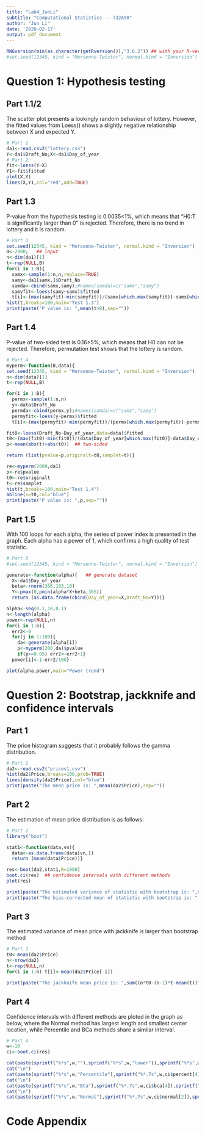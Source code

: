 ---
title: "Lab4_JunLi"
subtitle: "Computational Statistics -- 732A90"
author: "Jun Li"
date: '2020-02-17'
output: pdf_document
---

```{r,eval=TRUE,echo=FALSE,warning=FALSE,message=FALSE}
RNGversion(min(as.character(getRversion()),"3.6.2")) ## with your R-version
#set.seed(12345, kind = "Mersenne-Twister", normal.kind = "Inversion")
```



# Question 1: Hypothesis testing
## Part 1.1/2
The scatter plot presents a lookingly random behaviour of lottery. However, the fitted values from Loess() shows a slightly negative relationship between X and expected Y.

```{r,eval=TRUE,echo=FALSE,warning=FALSE,results=FALSE}
# Part 1
da1<-read.csv2("lottery.csv")
Y<-da1$Draft_No;X<-da1$Day_of_year
# Part 2
fit<-loess(Y~X)
Y1<-fit$fitted
plot(X,Y)
lines(X,Y1,col="red",add=TRUE)
```



## Part 1.3
P-value from the hypothesis testing is 0.0035<1%, which means that "H0:T is significantly larger than 0" is rejected. Therefore, there is no trend in lottery and it is random.

```{r,eval=TRUE,echo=FALSE,warning=FALSE,results=FALSE}
# Part 3
set.seed(12345, kind = "Mersenne-Twister", normal.kind = "Inversion")
B<-2000;   ## input
n<-dim(da1)[1]
t<-rep(NULL,B)
for(i in 1:B){
  samx<-sample(1:n,n,replace=TRUE)
  samy<-da1[samx,]$Draft_No
  samda<-cbind(samx,samy);#names(samda)=c("samx","samy")
  samyfit<-loess(samy~samx)$fitted
  t[i]<-(max(samyfit)-min(samyfit))/(samx[which.max(samyfit)]-samx[which.min(samyfit)])}
hist(t,breaks=100,main="Test 1.3")
print(paste("P value is: ",mean(t>0),sep=""))
```



## Part 1.4
P-value of two-sided test is 0.16>5%, which means that H0 can not be rejected. Therefore, permutation test shows that the lottery is random.

```{r,eval=TRUE,echo=FALSE,warning=FALSE,results=FALSE}
# Part 4
myperm<-function(B,data){
set.seed(12345, kind = "Mersenne-Twister", normal.kind = "Inversion")
n<-dim(data)[1]
t<-rep(NULL,B)

for(i in 1:B){
  permx<-sample(1:n,n)
  y<-data$Draft_No
  permda<-cbind(permx,y);#names(samda)=c("samx","samy")
  permyfit<-loess(y~permx)$fitted
  t[i]<-(max(permyfit)-min(permyfit))/(permx[which.max(permyfit)]-permx[which.min(permyfit)])}

fit0<-loess(Draft_No~Day_of_year,data=data)$fitted
t0<-(max(fit0)-min(fit0))/(data$Day_of_year[which.max(fit0)]-data$Day_of_year[which.min(fit0)])
p<-mean(abs(t)>abs(t0))  ## two-sided

return (list(pvalue=p,originalt=t0,samplet=t))}

re<-myperm(2000,da1)
p<-re$pvalue
t0<-re$originalt
t<-re$samplet
hist(t,breaks=100,main="Test 1.4")
abline(v=t0,col="blue")
print(paste("P value is: ",p,sep=""))
```


## Part 1.5
With 100 loops for each alpha, the series of power index is presented in the graph. Each alpha has a power of 1, which confirms a high quality of test statistic.

```{r,eval=TRUE,echo=FALSE,warning=FALSE,results=FALSE}
# Part 5
#set.seed(12345, kind = "Mersenne-Twister", normal.kind = "Inversion")

generate<-function(alpha){   ## generate dataset
  X<-da1$Day_of_year
  beta<-rnorm(366,183,10)
  Y<-pmax(0,pmin(alpha*X+beta,366))
  return (as.data.frame(cbind(Day_of_year=X,Draft_No=Y)))}

alpha<-seq(0.1,10,0.1)
n<-length(alpha)
power<-rep(NULL,n)
for(i in 1:n){
  err2<-0
  for(j in 1:100){
    da<-generate(alpha[i])
    p<-myperm(200,da)$pvalue
    if(p>=0.05) err2<-err2+1}
  power[i]<-1-err2/100}

plot(alpha,power,main="Power trend")
```



# Question 2: Bootstrap, jackknife and confidence intervals
## Part 1
The price histogram suggests that it probably follows the gamma distribution.

```{r,eval=TRUE,echo=FALSE,warning=FALSE,message=FALSE}
# Part 1
da2<-read.csv2("prices1.csv")
hist(da2$Price,breaks=100,prob=TRUE)
lines(density(da2$Price),col="blue")
print(paste("The mean price is: ",mean(da2$Price),sep=""))
```

## Part 2
The estimation of mean price distribution is as follows:

```{r,eval=TRUE,echo=FALSE,warning=FALSE,message=FALSE}
# Part 2
library("boot")

stat1<-function(data,vn){
  data<-as.data.frame(data[vn,])
  return (mean(data$Price))}

res<-boot(da2,stat1,R=1000)
boot.ci(res)  ## confidence intervals with different methods
plot(res)

print(paste("The estimated variance of statistic with bootstrap is: ",sum((res$t-mean(res$t))^2)/(1000-1),sep=""))
print(paste("The bias-corrected mean of statistic with bootstrap is: ",2*res$t0-mean(res$t),sep=""))
```

## Part 3
The estimated variance of mean price with jackknife is larger than bootstrap method



```{r,eval=TRUE,echo=FALSE,warning=FALSE,message=FALSE}
# Part 3
t0<-mean(da2$Price)
n<-nrow(da2)
t<-rep(NULL,n)
for(i in 1:n) t[i]<-mean(da2$Price[-i])

print(paste("The jackknife mean price is: ",sum((n*t0-(n-1)*t-mean(t))^2)/(n*(n-1)),sep=""))
```



## Part 4
Confidence intervals with different methods are ploted in the graph as below, where the Normal method has largest length and smallest center location, while Percentile and BCa methods share a similar interval.


```{r,eval=TRUE,echo=FALSE,warning=FALSE,message=FALSE}
# Part 4
w<-10
ci<-boot.ci(res)

cat(paste(sprintf("%*s",w,""),sprintf("%*s",w,"lower")),sprintf("%*s",w,"upper"),sprintf("%*s",w,"center"),sprintf("%*s",w,"length"))
cat("\n")
cat(paste(sprintf("%*s",w,"Percentile"),sprintf("%*.7s",w,ci$percent[4]),sprintf("%*.7s",w,ci$percent[5]),sprintf("%*.7s",w,(ci$percent[4]+ci$percent[5])/2),sprintf("%*.7s",w,ci$percent[5]-ci$percent[4])))
cat("\n")
cat(paste(sprintf("%*s",w,"BCa"),sprintf("%*.7s",w,ci$bca[4]),sprintf("%*.7s",w,ci$bca[5]),sprintf("%*.7s",w,(ci$bca[4]+ci$percent[5])/2),sprintf("%*.7s",w,ci$bca[5]-ci$bca[4])))
cat("\n")
cat(paste(sprintf("%*s",w,"Normal"),sprintf("%*.7s",w,ci$normal[2]),sprintf("%*.7s",w,ci$normal[3]),sprintf("%*.7s",w,(ci$normal[2]+ci$normal[3])/2),sprintf("%*.7s",w,ci$normal[3]-ci$normal[2])))
```


# Code Appendix

```{r code = readLines(knitr::purl("C:/Users/A550240/Desktop/LIU/2.1_CompuStatistics/Labs/Lab5_JunLi.Rmd", documentation = 1)), echo = T, eval = F}
```